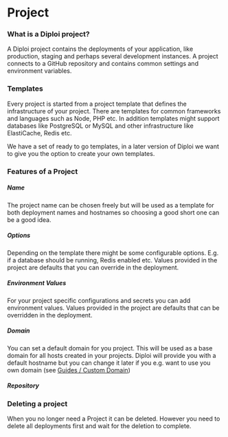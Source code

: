# Project

### What is a Diploi project?

A Diploi project contains the deployments of your application, like
production, staging and perhaps several development instances. A project
connects to a GitHub repository and contains common
settings and environment variables.

### Templates

Every project is started from a project template that defines the 
infrastructure of your project. There are templates for common 
frameworks and languages such as Node, PHP etc. In addition templates 
might support databases like PostgreSQL or MySQL and other infrastructure
like ElastiCache, Redis etc.

We have a set of ready to go templates, in a later version of Diploi we
want to give you the option to create your own templates.

### Features of a Project

##### Name

The project name can be chosen freely but will be used as a template for both deployment 
names and hostnames so choosing a good short one can be a good idea.

##### Options

Depending on the template there might be some configurable options. E.g. if a database
should be running, Redis enabled etc. Values provided in the project are defaults that
you can override in the deployment.

##### Environment Values

For your project specific configurations and secrets you can add environment values.
Values provided in the project are defaults that can be overridden in the deployment.


##### Domain

You can set a default domain for you project. This will be used as a base domain for all 
hosts created in your projects. Diploi will provide you with a default hostname but you
can change it later if you e.g. want to use you own domain 
(see [Guides / Custom Domain](/guides/custom-domain))

##### Repository


### Deleting a project

When you no longer need a Project it can be deleted. However you need to delete all deployments first and wait for the deletion to complete.
